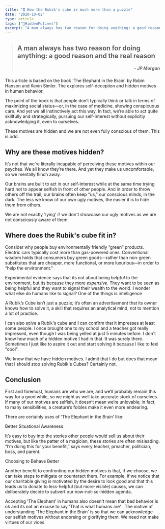 ```yaml
---
title: "🎖 How the Rubik's cube is much more than a puzzle"
date: "2020-10-02"
type: article
tags: ["🙈HiddenMotives"]
excerpt: "A man always has two reason for doing anything: a good reason and the real reason"
---
```



<blockquote className="blockquote">
  <h2 className="quote-main">
    A man always has two reason for doing anything: a good reason and the real
    reason
    <br />
    <h5 className="quote-origin" style="text-align: end;">
      - JP Morgan
    </h5>
  </h2>
</blockquote>
This article is based on the book 'The Elephant in the Brain' by Robin Hanson and
Kevin Simler. The explores self-deception and hidden motives in human behavior.

The point of the book is that people don’t typically think or talk in terms of maximizing social status—or, in the case of medicine, showing conspicuous care. And yet we all instinctively act this way. In fact, we’re able to act quite skillfully and strategically, pursuing our self-interest without explicitly acknowledging it, even to ourselves.

These motives are hidden and we are not even fully conscious of them. This is odd.

## Why are these motives hidden?

It’s not that we’re literally incapable of perceiving these motives within our psyches. We all know they’re there. And yet they make us uncomfortable, so we mentally flinch away.

Our brains are built to act in our self-interest while at the same time trying hard not to appear selfish in front of other people. And in order to throw others off the trail, our brains often keep “us,” our conscious minds, in the dark. The less we know of our own ugly motives, the easier it is to hide them from others.

We are not exactly 'lying' if we don't showcase our ugly motives as we are not consciously aware of them.

## Where does the Rubik's cube fit in?

Consider why people buy environmentally friendly “green” products. Electric cars typically cost more than gas-powered ones. Conventional wisdom holds that consumers buy green goods—rather than non-green substitutes that are cheaper, more functional, or more luxurious—in order to “help the environment.”

Experimental evidence says that its not about being _helpful_ to the environment, but its because they more _expensive_. They want to be seen as being helpful and they want to signal their wealth to the world. I wonder what else do humans like to signal? One of the things is intelligence

A Rubik’s Cube isn’t just a puzzle; it’s often an advertisement that its owner knows how to solve it, a skill that requires an analytical mind, not to mention a lot of practice.

I can also solve a Rubik's cube and I can confirm that it impresses at least some people. I once brought one to my school and a teacher got really impressed, even though I was being yelled at just 5 minutes before. I don't know how much of a hidden motive I had in that. It was surely there. Sometimes I just like to aspire it out and start solving it because I like to feel "cool".

We know that we have hidden motives. I admit that I do but does that mean that I should stop solving Rubik's Cubes? Certainly not.

## Conclusion

First and foremost, humans are who we are, and we’ll probably remain this way for a good while, so we might as well take accurate stock of ourselves. If many of our motives are selfish, it doesn’t mean we’re unlovable; in fact, to many sensibilities, a creature’s foibles make it even more endearing.

There are certainly uses of 'The Elephant in the Brain' like:

Better Situational Awareness

It’s easy to buy into the stories other people would sell us about their motives, but like the patter of a magician, these stories are often misleading. “I’m doing this for your benefit,” says every teacher, preacher, politician, boss, and parent.

Choosing to Behave Better

Another benefit to confronting our hidden motives is that, if we choose, we can take steps to mitigate or counteract them. For example, if we notice that our charitable giving is motivated by the desire to look good and that this leads us to donate to less-helpful (but more-visible) causes, we can deliberately decide to subvert our now-not-so-hidden agenda.

Accepting 'The Elephant' in humans also doesn't mean that bad behavior is ok and its not an excuse to say 'That is what humans are' . The motive of understanding 'The Elephant in the Brain' is so that we can acknowledge our selfish motives without endorsing or glorifying them. We need not make virtues of our vices.
